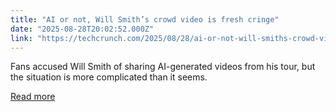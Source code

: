 ```yaml
---
title: "AI or not, Will Smith’s crowd video is fresh cringe"
date: "2025-08-28T20:02:52.000Z"
link: "https://techcrunch.com/2025/08/28/ai-or-not-will-smiths-crowd-video-is-fresh-cringe-2/"
---
```


Fans accused Will Smith of sharing AI-generated videos from his tour, but the situation is more complicated than it seems.

[Read more](https://techcrunch.com/2025/08/28/ai-or-not-will-smiths-crowd-video-is-fresh-cringe-2/)
